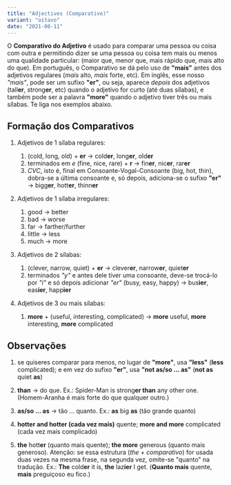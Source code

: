 ```yaml
---
title: "Adjectives (Comparative)"
variant: "oitavo"
date: "2021-08-11"
---
```


O **Comparativo do Adjetivo** é usado para comparar uma pessoa ou coisa com outra e permitindo dizer se uma pessoa ou coisa tem mais ou menos uma qualidade particular: (maior que, menor que, mais rápido que, mais alto do que). Em português, o Comparativo se dá pelo uso de **"mais"** antes dos adjetivos regulares (_mais_ alto, _mais_ forte, etc). Em inglês, esse nosso _"mais"_, pode ser um sufixo **"er"**, ou seja, aparece _depois_ dos adjetivos (tall**er**, strong**er**, etc) quando o adjetivo for curto (até duas sílabas), e também pode ser a palavra **"more"** quando o adjetivo tiver três ou mais sílabas. Te liga nos exemplos abaixo.

## Formação dos Comparativos

1. Adjetivos de 1 sílaba regulares:

   1. (cold, long, old) + **er** → cold**er**, long**er**, old**er**
   2. terminados em _e_ (fine, nice, rare) + **r** → fin**er**, nic**er**, rar**er**
   3. _CVC_, isto é, final em Consoante-Vogal-Consoante (big, hot, thin), dobra-se a última consoante e, só depois, adiciona-se o sufixo **"er"** → bigg**er**, hott**er**, thinn**er**

2. Adjetivos de 1 sílaba irregulares:

   1. good → better
   2. bad → worse
   3. far → farther/further
   4. little → less
   5. much → more

3. Adjetivos de 2 sílabas:

   1. (clever, narrow, quiet) + **er** → clever**er**, narrow**er**, quiet**er**
   2. terminados _"y"_ e antes dele tiver uma consoante, deve-se trocá-lo por _"i"_ e só depois adicionar _"er"_ (busy, easy, happy) → bus**ier**, eas**ier**, happ**ier**

4. Adjetivos de 3 ou mais sílabas:

   1. **more** + (useful, interesting, complicated) → **more** useful, **more** interesting, **more** complicated

## Observações

1. se quiseres comparar para menos, no lugar de **"more"**, usa **"less"** (**less** complicated); e em vez do sufixo **"er"**, usa **"not as/so ... as"** (**not as** quiet **as**)

2. **than** → do que. Ex.: Spider-Man is strong**er than** any other one. (Homem-Aranha é mais forte do que qualquer outro.)

3. **as/so ... as** → tão ... quanto. Ex.: **as** big **as** (tão grande quanto)

4. **hotter and hotter (cada vez mais)** quente; **more and more** complicated (cada vez mais complicado)

5. **the** hott**er** (quanto mais quente); **the more** generous (quanto mais generoso). Atenção: se essa estrutura (_the + comparativo_) for usada duas vezes na mesma frase, na segunda vez, omite-se "quanto" na tradução. Ex.: **The** cold**er** it is, **the** laz**ier** I get. (**Quanto mais** quente, **mais** preguiçoso eu fico.)
